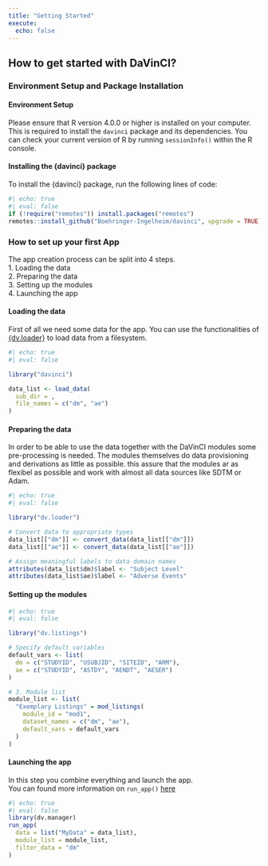 ```yaml
---
title: "Getting Started"
execute:
  echo: false
---
```


## How to get started with DaVinCI?

### Environment Setup and Package Installation

#### Environment Setup

Please ensure that R version 4.0.0 or higher is installed on your computer. This is required to install the `davinci` package and its dependencies. You can check your current version of R by running `sessionInfo()` within the R console.

#### Installing the {davinci} package

To install the {davinci} package, run the following lines of code:
``` r
#| echo: true
#| eval: false
if (!require("remotes")) install.packages("remotes")
remotes::install_github("Boehringer-Ingelheim/davinci", upgrade = TRUE)
```


### How to set up your first App

The app creation process can be split into 4 steps.  
1. Loading the data  
2. Preparing the data  
3. Setting up the modules  
4. Launching the app  
  

#### Loading the data

First of all we need some data for the app. 
You can use the functionalities of [{dv.loader}](https://boehringer-ingelheim.github.io/dv.loader/){target="_blank"} to load data from a filesystem. 

``` r
#| echo: true
#| eval: false

library("davinci")

data_list <- load_data(
  sub_dir = ,
  file_names = c("dm", "ae")
)

```

#### Preparing the data

In order to be able to use the data together with the DaVinCI modules some pre-processing is needed.
The modules themselves do data provisioning and derivations as little as possible. this assure that the modules ar as flexibel as possible and work with almost all data sources like SDTM or Adam.

``` r
#| echo: true
#| eval: false

library("dv.loader")

# Convert data to appropriate types
data_list[["dm"]] <- convert_data(data_list[["dm"]])
data_list[["ae"]] <- convert_data(data_list[["ae"]])

# Assign meaningful labels to data domain names
attributes(data_list$dm)$label <- "Subject Level"
attributes(data_list$ae)$label <- "Adverse Events"

```

#### Setting up the modules


``` r
#| echo: true
#| eval: false

library("dv.listings")

# Specify default variables
default_vars <- list(
  dm = c("STUDYID", "USUBJID", "SITEID", "ARM"),
  ae = c("STUDYID", "ASTDY", "AENDT", "AESER")
)

# 3. Module list
module_list <- list(
  "Exemplary Listings" = mod_listings(
    module_id = "mod1",
    dataset_names = c("dm", "ae"),
    default_vars = default_vars
  )
)

```

#### Launching the app
In this step you combine everything and launch the app.  
You can found more information on `run_app()` [here](https://boehringer-ingelheim.github.io/dv.manager/reference/run_app.html){target="_blank"}
``` r
#| echo: true
#| eval: false
library(dv.manager)
run_app(
  data = list("MyData" = data_list),
  module_list = module_list,
  filter_data = "dm"
)
```
